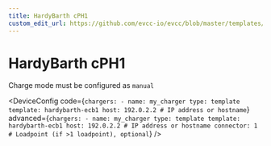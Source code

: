 ```yaml
---
title: HardyBarth cPH1
custom_edit_url: https://github.com/evcc-io/evcc/blob/master/templates/definition/charger/hardybarth-ecb1.yaml
---
```



# HardyBarth cPH1

<DeviceFeatures features="sponsorship" />

Charge mode must be configured as `manual`


<DeviceConfig code={`chargers:
    - name: my_charger
      type: template
      template: hardybarth-ecb1
      host: 192.0.2.2 # IP address or hostname`} advanced={`chargers:
    - name: my_charger
      type: template
      template: hardybarth-ecb1
      host: 192.0.2.2 # IP address or hostname
      connector: 1 # Loadpoint (if >1 loadpoint), optional`} />

<SponsorshipRequired />


